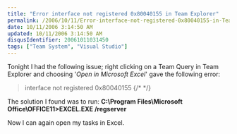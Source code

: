 ```yaml
---
title: "Error interface not registered 0x80040155 in Team Explorer"
permalink: /2006/10/11/Error-interface-not-registered-0x80040155-in-Team-Explorer/
date: 10/11/2006 3:14:50 AM
updated: 10/11/2006 3:14:50 AM
disqusIdentifier: 20061011031450
tags: ["Team System", "Visual Studio"]
---
```

Tonight I had the following issue; right clicking on a Team Query in Team Explorer and choosing '*Open in Microsoft Excel*' gave the following error:

> interface not registered 0x80040155
{/* <!-- more --> */}

The solution I found was to run: **C:\Program Files\Microsoft Office\OFFICE11>EXCEL.EXE /regserver**

Now I can again open my tasks in Excel.

